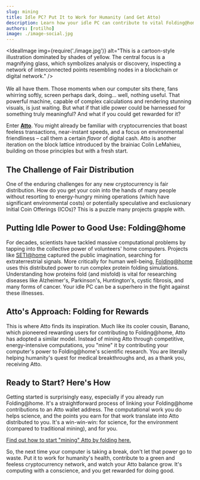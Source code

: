 ```yaml
---
slug: mining
title: Idle PC? Put It to Work for Humanity (and Get Atto)
description: Learn how your idle PC can contribute to vital Folding@home disease research and earn green, feeless Atto crypto rewards.
authors: [rotilho]
image: ./image-social.jpg
---
```



<IdealImage
  img={require('./image.jpg')}
  alt="This is a cartoon-style illustration dominated by shades of yellow. The central focus is a magnifying glass, which symbolizes analysis or discovery, inspecting a network of interconnected points resembling nodes in a blockchain or digital network."
/>
<br />
<br />
We all have them. Those moments when our computer sits there, fans whirring softly, screen perhaps dark, doing... well, nothing useful. That powerful machine, capable of complex calculations and rendering stunning visuals, is just waiting. But what if that idle power could be harnessed for something truly meaningful? And what if you could get rewarded for it?

Enter [**Atto**](https://atto.cash/). You might already be familiar with cryptocurrencies that boast feeless transactions, near-instant speeds, and a focus on environmental friendliness – call them a certain _flavor_ of digital cash. Atto is another iteration on the block lattice introduced by the brainiac Colin LeMahieu, building on those principles but with a fresh start.
<!-- truncate -->

## The Challenge of Fair Distribution


One of the enduring challenges for any new cryptocurrency is fair distribution. How do you get your coin into the hands of many people without resorting to energy-hungry mining operations (which have significant environmental costs) or potentially speculative and exclusionary Initial Coin Offerings (ICOs)? This is a puzzle many projects grapple with.

## Putting Idle Power to Good Use: Folding@home

For decades, scientists have tackled massive computational problems by tapping into the collective power of volunteers' home computers. Projects like [SETI@home](https://setiathome.berkeley.edu/) captured the public imagination, searching for extraterrestrial signals. More critically for human well-being, [Folding@home](https://foldingathome.org/) uses this distributed power to run complex protein folding simulations. Understanding how proteins fold (and misfold) is vital for researching diseases like Alzheimer's, Parkinson's, Huntington's, cystic fibrosis, and many forms of cancer. Your idle PC can be a superhero in the fight against these illnesses.

## Atto's Approach: Folding for Rewards

This is where Atto finds its inspiration. Much like its cooler cousin, Banano, which pioneered rewarding users for contributing to Folding@home, Atto has adopted a similar model. Instead of mining Atto through competitive, energy-intensive computations, you "mine" it by contributing your computer's power to Folding@home's scientific research. You are literally helping humanity's quest for medical breakthroughs and, as a thank you, receiving Atto.

## Ready to Start? Here's How

Getting started is surprisingly easy, especially if you already run Folding@home. It's a straightforward process of linking your Folding@home contributions to an Atto wallet address. The computational work you do helps science, and the points you earn for that work translate into Atto distributed to you. It's a win-win-win: for science, for the environment (compared to traditional mining), and for you.

[Find out how to start "mining" Atto by folding here.](https://atto.cash/docs/mining)

So, the next time your computer is taking a break, don't let that power go to waste. Put it to work for humanity's health, contribute to a green and feeless cryptocurrency network, and watch your Atto balance grow. It's computing with a conscience, and you get rewarded for doing good.
